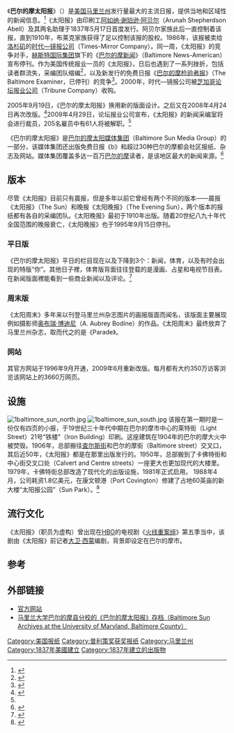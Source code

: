 {{Infobox Newspaper
 | name         = 巴尔的摩太阳报
 | image        = <!-- 因文件已删，故注解：[[File:baltimoresunfrontpage.jpg|border]] -->
 | caption      = 2009年8月18日的《巴尔的摩太阳报》头版
 | type         = 日报
 | format       = 宽版
 | foundation   ={{start date and age|1837|05|17}}
 | owners       = [[论坛报业公司|论坛报业公司]]（Tribune Company）
 | headquarters = 美国[[马里兰州|马里兰州]][[巴尔的摩|巴尔的摩]]北卡佛特街501号
 | editor       =  
 | publisher    = Timothy E Ryan
 | circulation  = 平日：177,054 <br />周日：309,061<ref>{{cite web|url=http://abcas3.auditedmedia.com/ecirc/newstitlesearchus.asp |title=Total Circ for US Newspapers |date=March 31, 2013 |publisher=[[Alliance_for_Audited_Media|Alliance for Audited Media]] |accessdate=June 16, 2013 |deadurl=yes |archiveurl=https://archive.is/20130306175039/http://abcas3.auditedmedia.com/ecirc/newstitlesearchus.asp |archivedate=2013-03-06}}</ref>
 | ISSN = 1930-8965
 | website      = [http://www.baltimoresun.com/ baltimoresun.com]
}}

《'''巴尔的摩太阳报'''》（{{lang-en|The Baltimore Sun}}）是[[美国|美国]][[马里兰州|马里兰州]]发行量最大的主流日报，提供当地和区域性的新闻信息。<ref>{{cite web|url=http://library.dialog.com/bluesheets/html/bl0714.html|title=(Baltimore) The Sun|publisher=Thomson Reuters|accessdate=2008-05-28|archive-url=https://web.archive.org/web/20110710122729/http://library.dialog.com/bluesheets/html/bl0714.html|archive-date=2011-07-10|dead-url=yes}}</ref>《太阳报》由印刷工[[阿如纳·谢珀逊·阿贝尔|阿如纳·谢珀逊·阿贝尔]]（Arunah Shepherdson Abell）及其两名助理于1837年5月17日首度发行。阿贝尔家族此后一直控制着该报，直到1910年，布莱克家族获得了足以控制该报的股权。1986年，该报被卖给[[洛杉矶|洛杉矶]]的[[时代—镜报公司|时代—镜报公司]]（Times-Mirror Company）。同一周，《太阳报》的竞争对手，[[赫斯特国际集团|赫斯特国际集团]]旗下的《[[巴尔的摩新闻|巴尔的摩新闻]]》（Baltimore News-American）宣布停刊。作为美国传统报业一员的《太阳报》，日后也遇到了一系列挫折，包括读者群流失，采编团队缩编<ref>{{cite web|title=TRIBUNE CO. ANNOUNCES PLANS TO LAYOFF 27 PERCENT OF THE BALTIMORE SUN’S NEWSROOM STAFF, INCLUDING FOUR COLUMNISTS |publisher=''Poynter'' |url=http://www.poynter.org/forum/view_post.asp?id=13920 |format=HTML |accessdate=2009-05-30 |date=2009-05-30 |deadurl=yes |archiveurl=https://web.archive.org/web/20090514010338/http://www.poynter.org/forum/view_post.asp?id=13920 |archivedate=2009-05-14 }}</ref>，以及新发行的免费日报《[[巴尔的摩检验者报|巴尔的摩检验者报]]》（The Baltimore Examiner，已停刊）的竞争<ref>{{cite web |title=Examiner Plans Baltimore Edition |publisher=[[华盛顿邮报|华盛顿邮报]] |url=http://www.washingtonpost.com/wp-dyn/content/article/2005/10/17/AR2005101701561.html |format=HTML |accessdate=2007-06-25 |date=2007-10-18 |archive-date=2012-11-02 |archive-url=https://web.archive.org/web/20121102173925/http://www.washingtonpost.com/wp-dyn/content/article/2005/10/17/AR2005101701561.html |dead-url=no }}</ref>。2000年，时代—镜报公司被[[芝加哥|芝加哥]][[论坛报业公司|论坛报业公司]]（Tribune Company）收购。

2005年9月19日，《巴尔的摩太阳报》换用新的版面设计。之后又在2008年4月24日再次改版。<ref>{{cite web|author=Charles Apple |title=Live pages from the Baltimore Sun's redesign |publisher=visualeditors.com |url=http://www.visualeditors.com/apple/2008/08/live-pages-from-the-baltimore-sun-redesign/ |date=2008-08-24 |accessdate=2008-10-22 |deadurl=yes |archiveurl=https://web.archive.org/web/20080913051609/http://www.visualeditors.com/apple/2008/08/live-pages-from-the-baltimore-sun-redesign/ |archivedate=2008-09-13 }}</ref>2009年4月29日，论坛报业公司宣布，《太阳报》的新闻采编室将会进行裁员，205名雇员中有61人将被解职。<ref name=9.6%/>

《巴尔的摩太阳报》是[[巴尔的摩太阳媒体集团|巴尔的摩太阳媒体集团]]（Baltimore Sun Media Group）的一部分，该媒体集团还出版免费日报《b》和超过30种巴尔的摩都会社区报纸、杂志及网站。媒体集团覆盖多达一百万[[巴尔的摩|巴尔的摩]]读者，是该地区最大的新闻来源。<ref>{{cite web|url=http://www.baltimoresun.com/entertainment/fun-stuff/bal-pressroom,0,1771123.html|title=(Baltimore) The Sun|publisher=The Baltimore Sun|accessdate=2008}}{{dead link|date=2018年2月 |bot=InternetArchiveBot |fix-attempted=yes }}</ref>

==版本==

尽管《太阳报》目前只有晨报，但是多年以前它曾经有两个不同的版本——晨报《太阳报》（The Sun）和晚报《太阳晚报》（The Evening Sun），两个版本的报纸都有各自的采编团队。《太阳晚报》最初于1910年出版。随着20世纪八九十年代全国范围的晚报衰亡，《太阳晚报》也于1995年9月15日停刊。

===平日版===
《巴尔的摩太阳报》平日的栏目现在以及下降到3个：新闻，体育，以及有时会出现的特版“你”。其他日子裡，体育版背面往往登载的是漫画、占星和电视节目表。在新闻版面裡能看到一些商业新闻以及评论。<ref>{{cite web|url=http://www.mondonewspapers.com/newspaper/baltimore-sun.html |title=Baltimore Sun - The #31 Newspaper in the USA |publisher=Mondo Code |accessdate=2008-05-28 |deadurl=yes |archiveurl=https://web.archive.org/web/20081010134544/http://www.mondonewspapers.com/newspaper/baltimore-sun.html |archivedate=2008-10-10 }}</ref>

===周末版===
《太阳周末》多年来以刊登马里兰州杂志图片的画报版面而闻名，该版面主要展现例如摄影师[[奥布瑞·博迪尼|奥布瑞·博迪尼]]（A. Aubrey Bodine）的作品。《太阳周末》最终放弃了马里兰州杂志，取而代之的是《Parade》。

===网站===

其官方网站于1996年9月开通，2009年6月重新改版。每月都有大约350万访客浏览该网站上的3660万网页。

==设施==
[[File:1baltimore_sun_north.jpg|thumb]]
[[File:1baltimore_sun_south.jpg|thumb]]
该报在第一期时是一份仅有四页的小报，于19世纪三十年代中期在巴尔的摩市中心的莱特街（Light Street）21号“铁楼”（Iron Building）印刷。这座建筑在1904年的巴尔的摩大火中被焚毁。1906年，总部搬往[[查尔斯街|查尔斯街]]和巴尔的摩街（Baltimore street）交叉口，其后近50年，《太阳报》都是在那里出版发行的。1950年，总部搬到了卡佛特街和中心街交叉口处（Calvert and Centre streets）一座更大也更加现代的大楼里。1979年，卡佛特街总部改造了现代化的出版设施，1981年正式启用。
1988年4月，公司耗资1.8亿美元，在康文顿港（Port Covington）修建了占地60英亩的新大楼“太阳报公园”（Sun Park）。<ref>{{cite web|url=http://www.baltimoresun.com/about/bal-about-baltsun,0,2763999.htmlstory|title=About The Baltimore Sun|publisher=baltimoresun.com|accessdate=2008-05-28|archive-date=2008-10-08|archive-url=https://web.archive.org/web/20081008025909/http://baltimoresun.com/about/bal-about-baltsun,0,2763999.htmlstory|dead-url=no}}</ref>

==流行文化==
《太阳报》（职员为虚构）曾出现在[[HBO|HBO]]的电视剧《[[火线重案组|火线重案组]]》第五季当中，该剧由《太阳报》前记者[[大卫·西蒙_(作家)|大卫·西蒙]]编剧，背景即设定在巴尔的摩市。

==参考==
{{reflist}}

==外部链接==
* [http://www.baltimoresun.com/ 官方网站] {{Wayback|url=http://www.baltimoresun.com/ |date=20010924180033 }}
* [https://web.archive.org/web/20090323055010/http://aok.lib.umbc.edu/specoll/baltimoresun.php 马里兰大学巴尔的摩县分校的《巴尔的摩太阳报》存档（Baltimore Sun Archives at the University of Maryland, Baltimore County）]

{{White House James S. Brady Press Briefing Room Seating Chart}}

{{DEFAULTSORT:Baltimore Sun}}
[[Category:美国报纸|Category:美国报纸]]
[[Category:普利策奖获奖报纸|Category:普利策奖获奖报纸]]
[[Category:马里兰州|Category:马里兰州]]
[[Category:1837年美國建立|Category:1837年美國建立]]
[[Category:1837年建立的出版物|Category:1837年建立的出版物]]